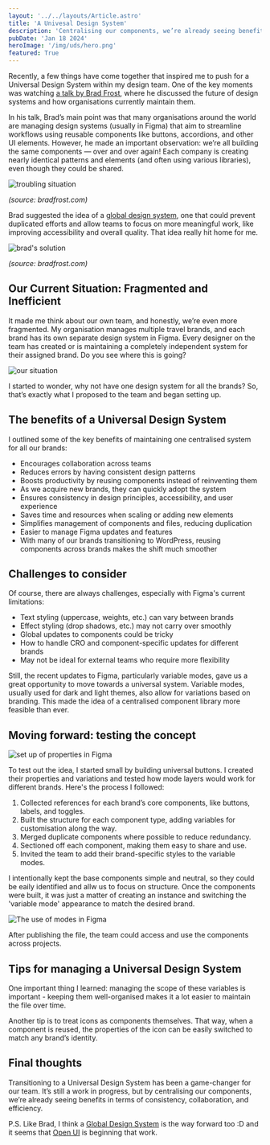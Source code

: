 ```yaml
---
layout: '../../layouts/Article.astro'
title: 'A Univesal Design System'
description: 'Centralising our components, we’re already seeing benefits in terms of consistency, efficiency and collaboration.'
pubDate: 'Jan 18 2024'
heroImage: '/img/uds/hero.png'
featured: True
---
```


Recently, a few things have come together that inspired me to push for a Universal Design System within my design team. One of the key moments was watching [a talk by Brad Frost](https://youtu.be/PK_PICNTgAg?si=cKFR5unU-huOSzwF), where he discussed the future of design systems and how organisations currently maintain them.

In his talk, Brad’s main point was that many organisations around the world are managing design systems (usually in Figma) that aim to streamline workflows using reusable components like buttons, accordions, and other UI elements. However, he made an important observation: we’re all building the same components — over and over again! Each company is creating nearly identical patterns and elements (and often using various libraries), even though they could be shared.

<Image src="/img/uds/brad-frost-one.png" alt="troubling situation" width={920} height={350} />

_(source: bradfrost.com)_

Brad suggested the idea of a [global design system](https://bradfrost.com/blog/post/whats-next-for-a-global-design-system/), one that could prevent duplicated efforts and allow teams to focus on more meaningful work, like improving accessibility and overall quality. That idea really hit home for me.

<Image src="/img/uds/brad-frost-two.png" alt="brad's solution" width={920} height={350} />

_(source: bradfrost.com)_

## Our Current Situation: Fragmented and Inefficient

It made me think about our own team, and honestly, we’re even more fragmented. My organisation manages multiple travel brands, and each brand has its own separate design system in Figma. Every designer on the team has created or is maintaining a completely independent system for their assigned brand. Do you see where this is going?

<Image src="/img/uds/our-situation.png" alt="our situation" width={920} height={350} />

I started to wonder, why not have one design system for all the brands? So, that’s exactly what I proposed to the team and began setting up.

## The benefits of a Universal Design System

I outlined some of the key benefits of maintaining one centralised system for all our brands:

+ Encourages collaboration across teams
+ Reduces errors by having consistent design patterns
+ Boosts productivity by reusing components instead of reinventing them
+ As we acquire new brands, they can quickly adopt the system
+ Ensures consistency in design principles, accessibility, and user experience
+ Saves time and resources when scaling or adding new elements
+ Simplifies management of components and files, reducing duplication
+ Easier to manage Figma updates and features
+ With many of our brands transitioning to WordPress, reusing components across brands makes the shift much smoother

## Challenges to consider

Of course, there are always challenges, especially with Figma's current limitations:

+ Text styling (uppercase, weights, etc.) can vary between brands
+ Effect styling (drop shadows, etc.) may not carry over smoothly
+ Global updates to components could be tricky
+ How to handle CRO and component-specific updates for different brands
+ May not be ideal for external teams who require more flexibility

Still, the recent updates to Figma, particularly variable modes, gave us a great opportunity to move towards a universal system. Variable modes, usually used for dark and light themes, also allow for variations based on branding. This made the idea of a centralised component library more feasible than ever.

## Moving forward: testing the concept

<Image src="/img/uds/properties.png" alt="set up of properties in Figma" width={920} height={350} />

To test out the idea, I started small by building universal buttons. I created their properties and variations and tested how mode layers would work for different brands. Here's the process I followed:

1. Collected references for each brand’s core components, like buttons, labels, and toggles.
2. Built the structure for each component type, adding variables for customisation along the way.
3. Merged duplicate components where possible to reduce redundancy.
4. Sectioned off each component, making them easy to share and use.
5. Invited the team to add their brand-specific styles to the variable modes.

I intentionally kept the base components simple and neutral, so they could be eaily identified and allw us to focus on structure. Once the components were built, it was just a matter of creating an instance and switching the 'variable mode' appearance to match the desired brand.

<Image src="/img/uds/modes.png" alt="The use of modes in Figma" width={920} height={350} />

After publishing the file, the team could access and use the components across projects.

## Tips for managing a Universal Design System

One important thing I learned: managing the scope of these variables is important - keeping them well-organised makes it a lot easier to maintain the file over time.

Another tip is to treat icons as components themselves. That way, when a component is reused, the properties of the icon can be easily switched to match any brand’s identity.

## Final thoughts

Transitioning to a Universal Design System has been a game-changer for our team. It’s still a work in progress, but by centralising our components, we’re already seeing benefits in terms of consistency, collaboration, and efficiency.

P.S. Like Brad, I think a [Global Design System](https://bradfrost.com/blog/post/a-global-design-system/) is the way forward too :D and it seems that [Open UI](https://open-ui.org/get-involved/) is beginning that work.
